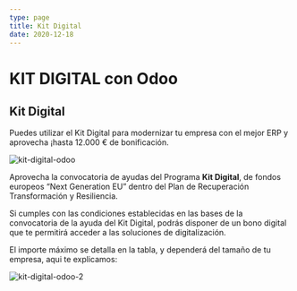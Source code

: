 ```yaml
---
type: page
title: Kit Digital
date: 2020-12-18
---
```


# KIT DIGITAL con Odoo


## Kit Digital
Puedes utilizar el Kit Digital para modernizar tu empresa con el mejor ERP y aprovecha ¡hasta 12.000 € de bonificación.

<Image
  src="/images/kit-digital-odoo.png"
  alt="kit-digital-odoo"
  width={918}
  height={106}
  priority
  className="next-image"
/>

Aprovecha  la convocatoria de ayudas del Programa **Kit Digital**, de  fondos europeos “Next Generation EU” dentro del Plan de Recuperación  Transformación y Resiliencia. 

Si cumples con las condiciones establecidas en las bases de la convocatoria de la ayuda del Kit Digital, podrás disponer de un bono digital que te permitirá acceder a las soluciones de digitalización.

El importe máximo se detalla en la tabla, y dependerá del tamaño de tu empresa, aqui te explicamos:


<Image
  src="/images/kit-digital-odoo-1.png"
  alt="kit-digital-odoo-2"
  width={713}
  height={313}
  priority
  className="next-image"
/>